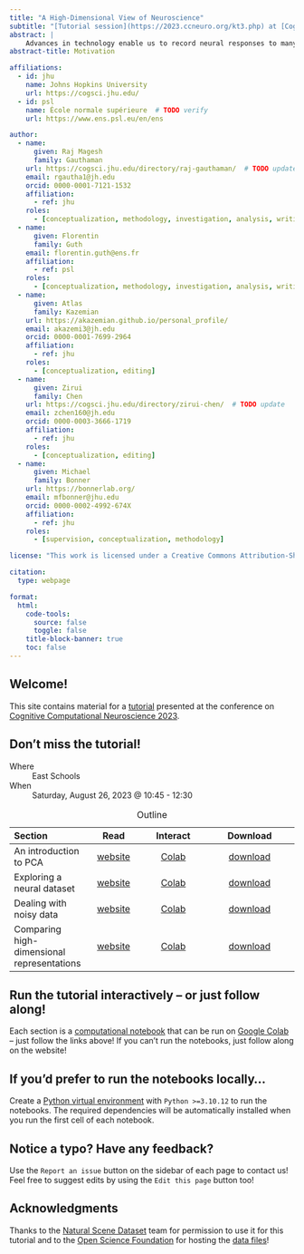 ```yaml
---
title: "A High-Dimensional View of Neuroscience"
subtitle: "[Tutorial session](https://2023.ccneuro.org/kt3.php) at [Cognitive Computational Neuroscience 2023](https://2023.ccneuro.org/kt3.php)"
abstract: |
    Advances in technology enable us to record neural responses to many thousands of stimuli from a huge number of channels (e.g. fMRI in humans, two-photon imaging in mice, neuropixel probes in monkeys). Given the unprecedented scale of these data -- collected with incredible effort at enormous expense -- what computational tools can we use to study neural representations in high dimensions? What theoretical insights can we gain about the nature of neural representations from large-scale datasets?
abstract-title: Motivation

affiliations:
  - id: jhu
    name: Johns Hopkins University
    url: https://cogsci.jhu.edu/
  - id: psl
    name: École normale supérieure  # TODO verify
    url: https://www.ens.psl.eu/en/ens

author:
  - name:
      given: Raj Magesh
      family: Gauthaman
    url: https://cogsci.jhu.edu/directory/raj-gauthaman/  # TODO update
    email: rgautha1@jh.edu
    orcid: 0000-0001-7121-1532
    affiliation:
      - ref: jhu
    roles:
      - [conceptualization, methodology, investigation, analysis, writing, editing]
  - name:
      given: Florentin
      family: Guth
    email: florentin.guth@ens.fr
    affiliation:
      - ref: psl
    roles:
      - [conceptualization, methodology, investigation, analysis, writing, editing]
  - name:
      given: Atlas
      family: Kazemian
    url: https://akazemian.github.io/personal_profile/
    email: akazemi3@jh.edu
    orcid: 0000-0001-7699-2964
    affiliation:
      - ref: jhu
    roles:
      - [conceptualization, editing]
  - name:
      given: Zirui
      family: Chen
    url: https://cogsci.jhu.edu/directory/zirui-chen/  # TODO update
    email: zchen160@jh.edu
    orcid: 0000-0003-3666-1719
    affiliation:
      - ref: jhu
    roles:
      - [conceptualization, editing]
  - name:
      given: Michael
      family: Bonner
    url: https://bonnerlab.org/
    email: mfbonner@jhu.edu
    orcid: 0000-0002-4992-674X
    affiliation:
      - ref: jhu
    roles:
      - [supervision, conceptualization, methodology]

license: "This work is licensed under a Creative Commons Attribution-ShareAlike 4.0 International License."

citation:
  type: webpage

format:
  html:
    code-tools:
      source: false
      toggle: false
    title-block-banner: true
    toc: false
---
```


## Welcome!

This site contains material for a [tutorial](https://2023.ccneuro.org/kt3.php) presented at the conference on [Cognitive Computational Neuroscience 2023](https://2023.ccneuro.org/).

::: {.callout-important}
# Don't miss the tutorial!

Where
: East Schools

When
: Saturday, August 26, 2023 @ 10:45 - 12:30
:::

| Section | Read | Interact | Download |
|:-----|:-------:|:--------:|:-------------:|
| An introduction to PCA | [website](https://bonnerlab.github.io/ccn-tutorial/pages/introducing_pca.html) | [Colab](https://colab.research.google.com/github/BonnerLab/ccn-tutorial/blob/main/notebooks/introducing_pca.ipynb)  | [download](https://bonnerlab.github.io/ccn-tutorial/pages/introducing_pca.ipynb) |
| Exploring a neural dataset | [website](https://bonnerlab.github.io/ccn-tutorial/pages/exploring_neural_data.html) | [Colab](https://colab.research.google.com/github/BonnerLab/ccn-tutorial/blob/main/notebooks/exploring_neural_data.ipynb) | [download](https://bonnerlab.github.io/ccn-tutorial/pages/exploring_neural_data.ipynb) |
| Dealing with noisy data | [website](https://bonnerlab.github.io/ccn-tutorial/pages/dealing_with_noise.html) | [Colab](https://colab.research.google.com/github/BonnerLab/ccn-tutorial/blob/main/notebooks/dealing_with_noise.ipynb) | [download](https://bonnerlab.github.io/ccn-tutorial/pages/dealing_with_noise.ipynb) |
| Comparing high-dimensional representations | [website](https://bonnerlab.github.io/ccn-tutorial/pages/comparing_representations.html) | [Colab](https://colab.research.google.com/github/BonnerLab/ccn-tutorial/blob/main/notebooks/comparing_representations.ipynb) | [download](https://bonnerlab.github.io/ccn-tutorial/pages/comparing_representations.ipynb) |

: Outline

::: {.callout-tip}
# Run the tutorial interactively -- or just follow along!

Each section is a [computational notebook](https://docs.jupyter.org/en/latest/index.html) that can be run on [Google Colab](https://colab.research.google.com/) -- just follow the links above! If you can't run the notebooks, just follow along on the website!
:::

::: {.callout-note}
# If you'd prefer to run the notebooks locally...

Create a [Python virtual environment](https://packaging.python.org/en/latest/guides/installing-using-pip-and-virtual-environments/#creating-a-virtual-environment) with `Python >=3.10.12` to run the notebooks. The required dependencies will be automatically installed when you run the first cell of each notebook.
:::

::: {.callout-warning}
# Notice a typo? Have any feedback?

Use the `Report an issue` button on the sidebar of each page to contact us! Feel free to suggest edits by using the `Edit this page` button too!
:::

## Acknowledgments {.appendix}

Thanks to the [Natural Scene Dataset](http://naturalscenesdataset.org/) team for permission to use it for this tutorial and to the [Open Science Foundation](https://osf.io/) for hosting the [data files](https://osf.io/zk265/)!
